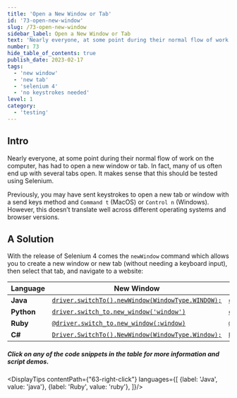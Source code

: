 ```yaml
---
title: 'Open a New Window or Tab'
id: '73-open-new-window'
slug: /73-open-new-window
sidebar_label: Open a New Window or Tab
text: 'Nearly everyone, at some point during their normal flow of work on the computer, has had to open a new window or tab. In fact, many of us often end up with several tabs open. It makes sense that this should be tested using Selenium.'
number: 73
hide_table_of_contents: true
publish_date: 2023-02-17
tags:
  - 'new window'
  - 'new tab'
  - 'selenium 4'
  - 'no keystrokes needed'
level: 1
category:
  - 'testing'
---
```


## Intro

Nearly everyone, at some point during their normal flow of work on the computer, has had to open a new window or
tab. In fact, many of us often end up with several tabs open. It makes sense that this should be tested using Selenium.

Previously, you may have sent keystrokes to open a new tab or window with a send keys method and `Command t`
(MacOS) or `Control n` (Windows). However, this doesn’t translate well across different operating systems and browser
versions.

## A Solution

With the release of Selenium 4 comes the `newWindow` command which allows you to create a new window or new tab (without needing a keyboard input), then select that tab, and navigate to a website:

| **Language** | **New Window**                                                                                                                                                                                                  | **New Tab**                                                                                                                                                                                                  |
| ------------ | --------------------------------------------------------------------------------------------------------------------------------------------------------------------------------------------------------------- | ------------------------------------------------------------------------------------------------------------------------------------------------------------------------------------------------------------ |
| **Java**     | [`driver.switchTo().newWindow(WindowType.WINDOW);`](https://github.com/saucelabs-training/demo-java/blob/docs-1.2/selenium-examples/src/test/java/com/saucedemo/selenium/se4newfeatures/NewWindowTest.java#L13) | [`driver.switchTo().newWindow(WindowType.TAB);`](https://github.com/saucelabs-training/demo-java/blob/docs-1.2/selenium-examples/src/test/java/com/saucedemo/selenium/se4newfeatures/NewWindowTest.java#L21) |
| **Python**   | [`driver.switch_to.new_window('window')`](https://github.com/saucelabs-training/demo-python/blob/docs-1.1/examples/selenium/new_features/test_new_window.py#L5)                                                 | [`driver.switch_to.new_window('tab')`](https://github.com/saucelabs-training/demo-python/blob/docs-1.1/examples/selenium/new_features/test_new_window.py#L12)                                                |
| **Ruby**     | [`@driver.switch_to.new_window(:window)`](https://github.com/saucelabs-training/demo-ruby/blob/docs-1.1/training-sessions/selenium4/spec/new_window_spec.rb#L7)                                                 | [`@driver.switch_to.new_window(:tab)`](https://github.com/saucelabs-training/demo-ruby/blob/docs-1.1/training-sessions/selenium4/spec/new_window_spec.rb#L13)                                                |
| **C#**       | [`Driver.SwitchTo().NewWindow(WindowType.Window);`](https://github.com/saucelabs-training/demo-csharp/blob/docs-1.1/DotnetCore/Sauce.Demo/Core.Selenium.Examples/Selenium4/NewFeatures/NewWindow.cs#L39)        | [`Driver.SwitchTo().NewWindow(WindowType.Tab);`](https://github.com/saucelabs-training/demo-csharp/blob/docs-1.1/DotnetCore/Sauce.Demo/Core.Selenium.Examples/Selenium4/NewFeatures/NewWindow.cs#L48)        |

##### _Click on any of the code snippets in the table for more information and script demos._



<DisplayTips contentPath={"63-right-click"} languages={[
    {label: 'Java', value: 'java'},
    {label: 'Ruby', value: 'ruby'},
]}/>


